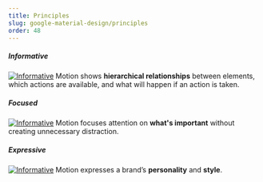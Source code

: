 ```yaml
---
title: Principles
slug: google-material-design/principles
order: 48
---
```


<SlideTemplate title="Principles">


<div className="grid column">

<div>

##### Informative

[![Informative](/gif/google-informative.gif)](https://material.io/design/motion/understanding-motion.html#usage)
Motion shows **hierarchical relationships** between elements, which actions are available, and what will happen if an action is taken.

</div>

<div>

##### Focused

[![Informative](/gif/google-focused.gif)](https://material.io/design/motion/understanding-motion.html#usage)
Motion focuses attention on **what's important** without creating unnecessary distraction.

</div>

<div>

##### Expressive

[![Informative](/gif/google-expressive.gif)](https://material.io/design/motion/understanding-motion.html#usage)
Motion expresses a brand’s **personality** and **style**.

</div>

</div>

</SlideTemplate>

